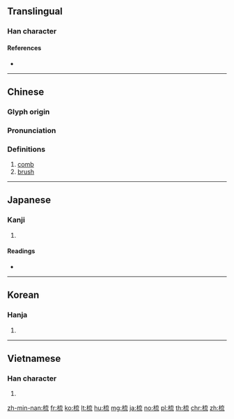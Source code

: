 {{character info/new}}
==Translingual==

===Han character===
{{Han char|rn=75|rad=木|as=07|sn=11|four=40913|canj=DYIU|ids=⿰木㐬}}

====References====
* {{Han ref|kx=0531.070|dkj=14886|dj=0919.080|hdz=21219.060|uh=68B3|ud=26803|bh=AEDE|bd=44766}}

----

==Chinese==
{{zh-forms}}

===Glyph origin===
{{Han etym}}

===Pronunciation===
{{zh-pron
|m=shū
|c=so1
|mc=y
|oc=y
|ma=
|cat=n
}}

===Definitions===
{{zh-hanzi}}

# [[comb]]
# [[brush]]

----

==Japanese==

===Kanji===
{{ja-kanji|grade=|rs=木07}}

# {{defn|lang=ja|sort=木07}}

====Readings====
* {{ja-readings|on=[[そ]] (so)|kun=[[くしけずる]] (kushikezuru), [[すく]] (suku)}}

----

==Korean==

===Hanja===
{{ko-hanja|hangeul=소|eumhun=|rv=so|mr=so|y=so}}

# {{defn|lang=ko|sort=木07}}

----

==Vietnamese==

===Han character===
{{vi-hantu|[[sơ]]|rs=木07}}

# {{defn|lang=vi|sort=木07}}

[[zh-min-nan:梳]]
[[fr:梳]]
[[ko:梳]]
[[lt:梳]]
[[hu:梳]]
[[mg:梳]]
[[ja:梳]]
[[no:梳]]
[[pl:梳]]
[[th:梳]]
[[chr:梳]]
[[zh:梳]]